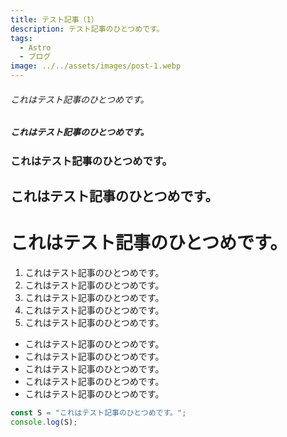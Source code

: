 ---
title: テスト記事（1）
description: テスト記事のひとつめです。
tags:
  - Astro
  - ブログ
image: ../../assets/images/post-1.webp
---

###### これはテスト記事のひとつめです。

##### これはテスト記事のひとつめです。

### これはテスト記事のひとつめです。

## これはテスト記事のひとつめです。

# これはテスト記事のひとつめです。

1. これはテスト記事のひとつめです。
1. これはテスト記事のひとつめです。
1. これはテスト記事のひとつめです。
1. これはテスト記事のひとつめです。
1. これはテスト記事のひとつめです。

- これはテスト記事のひとつめです。
- これはテスト記事のひとつめです。
- これはテスト記事のひとつめです。
- これはテスト記事のひとつめです。
- これはテスト記事のひとつめです。

```js
const S = "これはテスト記事のひとつめです。";
console.log(S);
```
